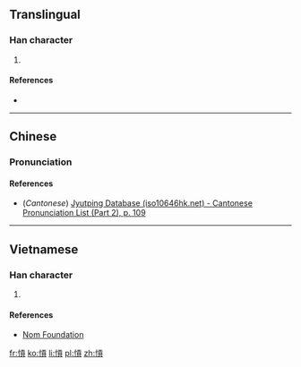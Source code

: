 ==Translingual==

===Han character===
{{Han char|rn=61|rad=心|as=10|sn=13|four=91086|canj=PMBC,XPMBC|ids=⿰忄貢}}

# {{defn|Han|sort=心10}}

====References====
* {{Han ref|kx=0396.100|dkj=10984|dj=0734.170|hdz=42335.130|uh=6129|ud=24873|bh=DD70|bd=56688}}

----

==Chinese==
{{zh-forms}}

===Pronunciation===
{{zh-pron
|m=gōng
|c=gung1
|mc=y
|oc=y
|ma=
|cat=
}}

====References====
* (''Cantonese'') [http://www.iso10646hk.net/jp/document/download.jsp Jyutping Database (iso10646hk.net) - Cantonese Pronunciation List (Part 2), p. 109]

----

==Vietnamese==

===Han character===
{{vi-readings|rs=心10| hanviet = ngúng}}

# {{defn|lang=vi|sort=心10}}

====References====
*[http://nomfoundation.org/common/nom_details.php?codepoint=6129 Nom Foundation]

[[fr:愩]]
[[ko:愩]]
[[li:愩]]
[[pl:愩]]
[[zh:愩]]